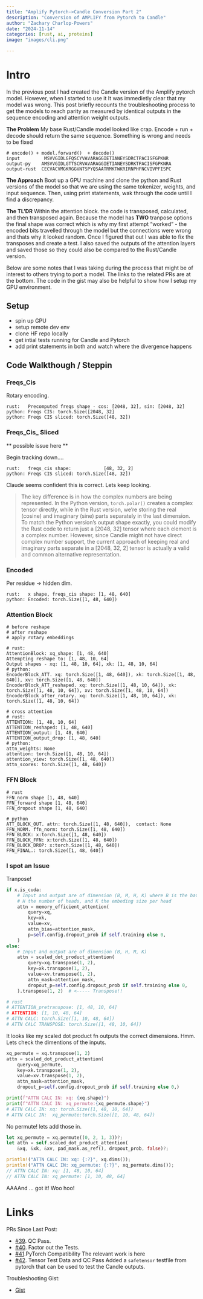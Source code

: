 ```yaml
---
title: "Amplify Pytorch->Candle Conversion Part 2"
description: "Conversion of AMPLIFY from Pytorch to Candle"
author: "Zachary Charlop-Powers"
date: "2024-11-14"
categories: [rust, ai, proteins]
image: "images/cli.png"

---
```



# Intro

In the previous post I had created the Candle version of the Amplify pytorch model. However, when
I started to use it It was immedietly clear that my model was wrong. This post briefly recounts
the troubleshooting process to get the models to reach parity as measured
by identical outputs in the sequence encoding and attention weight outputs.

__The Problem__ My base Rust/Candle model looked like crap. Encode + run + decode should return the same sequence.
Something is wrong and needs to be fixed

```shell
# encode() + model.forward()  + decode()
input         MSVVGIDLGFQSCYVAVARAGGIETIANEYSDRCTPACISFGPKNR
output-py    AMSVVGIDLGTTSCRVAVARAGGIETIANEYSDRKTPACISFGPKNRA
output-rust  CECVACVMGKRGGVNTSPYQSAATRMKTWKRIRNPHFNCVIVPFISPC
```

__The Approach__ Boot up a GPU machine and clone the python and Rust versions of the model so that we are
using the same tokenizer, weights, and input sequence. Then, using print statements, wak through the code until I find
a discrepancy.


__The TL'DR__ Within the attention block. the code is transposed, calculated, and then transposed again. Because
 the model has __TWO__ tranpose options the final shape was correct which is why my first attempt "worked" - the encoded
 bits travelled through the model but the connections were wrong and thats why it looked random. Once I figured that out I was
 able to fix the transposes and create a test. I also saved the outputs of the attention layers and saved those so they could
 also be compared to the Rust/Candle version.


Below are some notes that I was taking during the process that might be of interest to others trying to port a model. The links to
the related PRs are at the bottom. The code in the gist may also be helpful to show how I setup my GPU environment.




## Setup

- spin up GPU
- setup remote dev env
- clone HF repo locally
- get intial tests running for Candle and Pytorch
- add print statements in both and watch where the divergence happens


## Code Walkthough / Steppin

### Freqs_Cis

Rotary encoding.

```shell
rust:   Precomputed freqs shape - cos: [2048, 32], sin: [2048, 32]
python: Freqs CIS: torch.Size([2048, 32]
python: Freqs CIS sliced: torch.Size([48, 32])
```

### Freqs_Cis_ Sliced

** possible issue here **

Begin tracking down....

```
rust:   freqs_cis shape:            [48, 32, 2]
python: Freqs CIS sliced: torch.Size([48, 32])
```

Claude seems confident this is correct. Lets keep looking.

> The key difference is in how the complex numbers are being represented. In the Python version, `torch.polar()` creates a complex tensor directly, while in the Rust version, we're storing the real (cosine) and imaginary (sine) parts separately in the last dimension. To match the Python version's output shape exactly, you could modify the Rust code to return just a [2048, 32] tensor where each element is a complex number. However, since Candle might not have direct complex number support, the current approach of keeping real and imaginary parts separate in a [2048, 32, 2] tensor is actually a valid and common alternative representation.


### Encoded

Per residue -> hidden dim.

```
rust:   x shape, freqs_cis shape: [1, 48, 640]
python: Encoded: torch.Size([1, 48, 640])
```

### Attention Block

```shell
# before reshape
# after reshape
# apply rotary embeddings

# rust:
AttentionBlock: xq_shape: [1, 48, 640]
Attempting reshape to: [1, 48, 10, 64]
Output shapes - xq: [1, 48, 10, 64], xk: [1, 48, 10, 64]
# python:
EncoderBlock_ATT. xq: torch.Size([1, 48, 640]), xk: torch.Size([1, 48, 640]), xv: torch.Size([1, 48, 640])
EncoderBlock_ATT_reshaped. xq: torch.Size([1, 48, 10, 64]), xk: torch.Size([1, 48, 10, 64]), xv: torch.Size([1, 48, 10, 64])
EncoderBlock_after_rotary. xq: torch.Size([1, 48, 10, 64]), xk: torch.Size([1, 48, 10, 64])
```


```shell
# cross attention
# rust:
ATTENTION: [1, 48, 10, 64]
ATTENTION_reshaped: [1, 48, 640]
ATTENTION_output: [1, 48, 640]
ATTENTION_output_drop: [1, 48, 640]
# python:
attn_weights: None
attention: torch.Size([1, 48, 10, 64])
attention_view: torch.Size([1, 48, 640])
attn_scores: torch.Size([1, 48, 640])
```

### FFN Block

```shell
# rust
FFN_norm shape [1, 48, 640]
FFN_forward shape [1, 48, 640]
FFN_dropout shape [1, 48, 640]

# python
ATT_BLOCK_OUT. attn: torch.Size([1, 48, 640]),  contact: None
FFN_NORM. ffn_norm: torch.Size([1, 48, 640])
FFN_BLOCK: x:torch.Size([1, 48, 640])
FFN_BLOCK_FFN: x:torch.Size([1, 48, 640])
FFN_BLOCK_DROP: x:torch.Size([1, 48, 640])
FFN_FINAL.: torch.Size([1, 48, 640])
```


### I spot an Issue

Tranpose!

```python
if x.is_cuda:
    # Input and output are of dimension (B, M, H, K) where B is the batch size, M the sequence length,
    # H the number of heads, and K the embeding size per head
    attn = memory_efficient_attention(
        query=xq,
        key=xk,
        value=xv,
        attn_bias=attention_mask,
        p=self.config.dropout_prob if self.training else 0,
    )
else:
    # Input and output are of dimension (B, H, M, K)
    attn = scaled_dot_product_attention(
        query=xq.transpose(1, 2),
        key=xk.transpose(1, 2),
        value=xv.transpose(1, 2),
        attn_mask=attention_mask,
        dropout_p=self.config.dropout_prob if self.training else 0,
    ).transpose(1, 2)  # <----- Transpose!!

# rust
# ATTENTION_pretranspose: [1, 48, 10, 64]
# ATTENTION: [1, 10, 48, 64]
# ATTN CALC: torch.Size([1, 10, 48, 64])
# ATTN CALC TRANSPOSE: torch.Size([1, 48, 10, 64])
```

It looks like my scaled dot product fn outputs the correct dimensions. Hmm. Lets
check the dimentions of the inputs.



```python
xq_permute = xq.transpose(1, 2)
attn = scaled_dot_product_attention(
    query=xq_permute,
    key=xk.transpose(1, 2),
    value=xv.transpose(1, 2),
    attn_mask=attention_mask,
    dropout_p=self.config.dropout_prob if self.training else 0,)

print(f"ATTN CALC IN: xq: {xq.shape}")
print(f"ATTN CALC IN: xq_permute:{xq_permute.shape}")
# ATTN CALC IN: xq: torch.Size([1, 48, 10, 64])
# ATTN CALC IN:  xq_permute:torch.Size([1, 10, 48, 64])
```

No permute! lets add those in.

```rust
let xq_permute = xq.permute((0, 2, 1, 3))?;
let attn = self.scaled_dot_product_attention(
    &xq, &xk, &xv, pad_mask.as_ref(), dropout_prob, false)?;

println!("ATTN CALC IN: xq: {:?}", xq.dims());
println!("ATTN CALC IN: xq_permute: {:?}", xq_permute.dims());
// ATTN CALC IN: xq: [1, 48, 10, 64]
// ATTN CALC IN: xq_permute: [1, 10, 48, 64]
```


AAAAnd ... got it! Woo hoo!






# Links

PRs Since Last Post:

- [#39](https://github.com/zachcp/ferritin/pull/39/files). QC Pass.
- [#40](https://github.com/zachcp/ferritin/pull/40/files). Factor out the Tests.
- [#41](https://github.com/zachcp/ferritin/pull/41/files).PyTorch Compatibility  The relevant work is here
- [#42](https://github.com/zachcp/ferritin/pull/42/files). Tensor Test Data and QC Pass  Added a `safetensor` testfile from pytorch that can be used to test the Candle outputs.

Troubleshooting Gist:

- [Gist](https://gist.github.com/zachcp/c731fdf837465aa5a44e6ecaed8e99fa)



[AmplifyGH]: https://github.com/chandar-lab/AMPLIFY/blob/rc-0.1/src/amplify/model/amplify.py
[AmplifyHF]: https://huggingface.co/chandar-lab/AMPLIFY_120M
